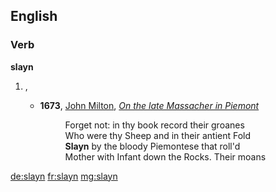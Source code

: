 ==English==

===Verb===
'''slayn'''

# {{obsolete spelling of|slain}}, {{en-past of|slay}}
#* '''1673''', [[w:John Milton|John Milton]], ''[[s:On the late Massacher in Piemont|On the late Massacher in Piemont]]''
#*:Forget not: in thy book record their groanes
#*:Who were thy Sheep and in their antient Fold
#*:'''Slayn''' by the bloody Piemontese that roll'd
#*:Mother with Infant down the Rocks. Their moans

[[de:slayn]]
[[fr:slayn]]
[[mg:slayn]]